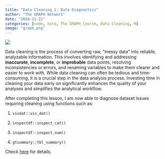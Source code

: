```yaml
---
title: "Data Cleaning 1: Data Diagnostics"
author: "The GRAPH Network"
date: "2024-11-21"
categories: [code, note, The GRAPH Course, Data Cleaning, R]
image: "graph.png"
---
```


![](graph.png)

Data cleaning is the process of converting raw, "messy data" into reliable, analyzable information. This involves identifying and addressing **inaccurate**, **incomplete**, or **improbable** data points, resolving inconsistencies or errors, and renaming variables to make them clearer and easier to work with. While data cleaning can often be tedious and time-consuming, it is a crucial step in the data analysis process. Investing time in cleaning your data early on significantly enhances the quality of your analyses and simplifies the analytical workflow.

After completing this lesson, I am now able to diagnose dataset issues requiring cleaning using functions such as:

1.  `visdat::vis_dat()`

2.  `inspectdf::inspect_cat()`

3.  `inspectdf::inspect_num()`

4.  `gtsummary::tbl_summary()`

Check [here](https://lawaloa.github.io/data_clean_1/){target="_blank"} for details.
